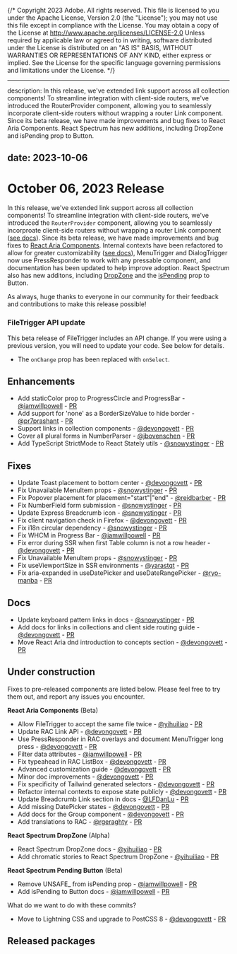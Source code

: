 {/* Copyright 2023 Adobe. All rights reserved.
This file is licensed to you under the Apache License, Version 2.0 (the "License");
you may not use this file except in compliance with the License. You may obtain a copy
of the License at http://www.apache.org/licenses/LICENSE-2.0
Unless required by applicable law or agreed to in writing, software distributed under
the License is distributed on an "AS IS" BASIS, WITHOUT WARRANTIES OR REPRESENTATIONS
OF ANY KIND, either express or implied. See the License for the specific language
governing permissions and limitations under the License. */}


---
description: In this release, we've extended link support across all collection components! To streamline integration with client-side routers, we've introduced the RouterProvider component, allowing you to seamlessly incorporate client-side routers without wrapping a router Link component. Since its beta release, we have made improvements and bug fixes to React Aria Components. React Spectrum has new additions, including DropZone and isPending prop to Button.

date: 2023-10-06
---

# October 06, 2023 Release

In this release, we've extended link support across all collection components! To streamline integration with client-side routers, we've introduced the `RouterProvider` component, allowing you to seamlessly incorproate client-side routers without wrapping a router Link component ([see docs](../react-aria/routing.html#routerprovider)). Since its beta release, we have made improvements and bug fixes to [React Aria Components](../react-aria/react-aria-components.html). Internal contexts have been refactored to allow for greater customizability ([see docs](../react-aria/advanced.html)), MenuTrigger and DialogTrigger now use PressResponder to work with any pressable component, and documentation has been updated to help improve adoption. React Spectrum also has new additons, including [DropZone](../react-spectrum/DropZone.html) and the [isPending](../react-spectrum/Button.html#pending) prop to Button. 

As always, huge thanks to everyone in our community for their feedback and contributions to make this release possible!

### FileTrigger API update

This beta release of FileTrigger includes an API change. If you were using a previous version, you will need to update your code. See below for details.
- The `onChange` prop has been replaced with `onSelect`.

## Enhancements

- Add staticColor prop to ProgressCircle and ProgressBar - [@iamwillpowell](https://github.com/iamwillpowell) - [PR](https://github.com/adobe/react-spectrum/pull/5108)
- Add support for 'none' as a BorderSizeValue to hide border - [@pr7prashant](https://github.com/pr7prashant) - [PR](https://github.com/adobe/react-spectrum/pull/5012)
- Support links in collection components - [@devongovett](https://github.com/devongovett) - [PR](https://github.com/adobe/react-spectrum/pull/4993)
- Cover all plural forms in NumberParser - [@jbovenschen](https://github.com/jbovenschen) - [PR](https://github.com/adobe/react-spectrum/pull/5134)
- Add TypeScript StrictMode to React Stately utils - [@snowystinger](https://github.com/snowystinger) - [PR](https://github.com/adobe/react-spectrum/pull/3926)

## Fixes

- Update Toast placement to bottom center - [@devongovett](https://github.com/devongovett) - [PR](https://github.com/adobe/react-spectrum/pull/5107)
- Fix Unavailable MenuItem props - [@snowystinger](https://github.com/snowystinger) - [PR](https://github.com/adobe/react-spectrum/pull/5153)
- Fix Popover placement for placement="start"|"end" - [@reidbarber](https://github.com/reidbarber) - [PR](https://github.com/adobe/react-spectrum/pull/5137)
- Fix NumberField form submission - [@snowystinger](https://github.com/snowystinger) - [PR](https://github.com/adobe/react-spectrum/pull/4300)
- Update Express Breadcrumb icon - [@snowystinger](https://github.com/snowystinger) - [PR](https://github.com/adobe/react-spectrum/pull/5059)
- Fix client navigation check in Firefox - [@devongovett](https://github.com/devongovett) - [PR](https://github.com/adobe/react-spectrum/pull/5106)
- Fix i18n circular dependency - [@snowystinger](https://github.com/snowystinger) - [PR](https://github.com/adobe/react-spectrum/pull/5087)
- Fix WHCM in Progress Bar - [@iamwillpowell](https://github.com/iamwillpowell) - [PR](https://github.com/adobe/react-spectrum/pull/5125)
- Fix error during SSR when first Table column is not a row header - [@devongovett](https://github.com/devongovett) - [PR](https://github.com/adobe/react-spectrum/pull/5160)
- Fix Unavailable MenuItem props - [@snowystinger](https://github.com/snowystinger) - [PR](https://github.com/adobe/react-spectrum/pull/5153)
- Fix useViewportSize in SSR environments - [@yarastqt](https://github.com/yarastqt) - [PR](https://github.com/adobe/react-spectrum/pull/5163)
- Fix aria-expanded in useDatePicker and useDateRangePicker - [@ryo-manba](https://github.com/ryo-manba) - [PR](https://github.com/adobe/react-spectrum/pull/5166)

## Docs

- Update keyboard pattern links in docs - [@snowystinger](https://github.com/snowystinger) - [PR](https://github.com/adobe/react-spectrum/pull/5055)
- Add docs for links in collections and client side routing guide - [@devongovett](https://github.com/devongovett) - [PR](https://github.com/adobe/react-spectrum/pull/5078)
- Move React Aria dnd introduction to concepts section - [@devongovett](https://github.com/devongovett) - [PR](https://github.com/adobe/react-spectrum/pull/5088)

## Under construction

Fixes to pre-released components are listed below. Please feel free to try them out, and report any issues you encounter.

**React Aria Components** (Beta)
- Allow FileTrigger to accept the same file twice - [@yihuiliao](https://github.com/yihuiliao) - [PR](https://github.com/adobe/react-spectrum/pull/5045)
- Update RAC Link API - [@devongovett](https://github.com/devongovett) - [PR](https://github.com/adobe/react-spectrum/pull/5074)
- Use PressResponder in RAC overlays and document MenuTrigger long press - [@devongovett](https://github.com/devongovett) - [PR](https://github.com/adobe/react-spectrum/pull/5065)
- Filter data attributes - [@iamwillpowell](https://github.com/iamwillpowell) - [PR](https://github.com/adobe/react-spectrum/pull/5008)
- Fix typeahead in RAC ListBox - [@devongovett](https://github.com/devongovett) - [PR](https://github.com/adobe/react-spectrum/pull/5146)
- Advanced customization guide - [@devongovett](https://github.com/devongovett) - [PR](https://github.com/adobe/react-spectrum/pull/5066)
- Minor doc improvements - [@devongovett](https://github.com/devongovett) - [PR](https://github.com/adobe/react-spectrum/pull/5101)
- Fix specificity of Tailwind generated selectors - [@devongovett](https://github.com/devongovett) - [PR](https://github.com/adobe/react-spectrum/pull/5147)
- Refactor internal contexts to expose state publicly - [@devongovett](https://github.com/devongovett) - [PR](https://github.com/adobe/react-spectrum/pull/5052)
- Update Breadcrumb Link section in docs - [@LFDanLu](https://github.com/LFDanLu) - [PR](https://github.com/adobe/react-spectrum/pull/5083)
- Add missing DatePicker states - [@devongovett](https://github.com/devongovett) - [PR](https://github.com/adobe/react-spectrum/pull/5158)
- Add docs for the Group component - [@devongovett](https://github.com/devongovett) - [PR](https://github.com/adobe/react-spectrum/pull/5060)
- Add translations to RAC - [@rgeraghty](https://github.com/rgeraghty) - [PR](https://github.com/adobe/react-spectrum/pull/5124)

**React Spectrum DropZone** (Alpha)
- React Spectrum DropZone docs - [@yihuiliao](https://github.com/yihuiliao) - [PR](https://github.com/adobe/react-spectrum/pull/5076)
- Add chromatic stories to React Spectrum DropZone - [@yihuiliao](https://github.com/yihuiliao) - [PR](https://github.com/adobe/react-spectrum/pull/5053)

**React Spectrum Pending Button** (Beta)
- Remove UNSAFE_ from isPending prop - [@iamwillpowell](https://github.com/iamwillpowell) - [PR](https://github.com/adobe/react-spectrum/pull/5150)
- Add isPending to Button docs - [@iamwillpowell](https://github.com/iamwillpowell) - [PR](https://github.com/adobe/react-spectrum/pull/5150)

What do we want to do with these commits?
- Move to Lightning CSS and upgrade to PostCSS 8 - [@devongovett](https://github.com/devongovett) - [PR](https://github.com/adobe/react-spectrum/pull/5093)

## Released packages

```

```
